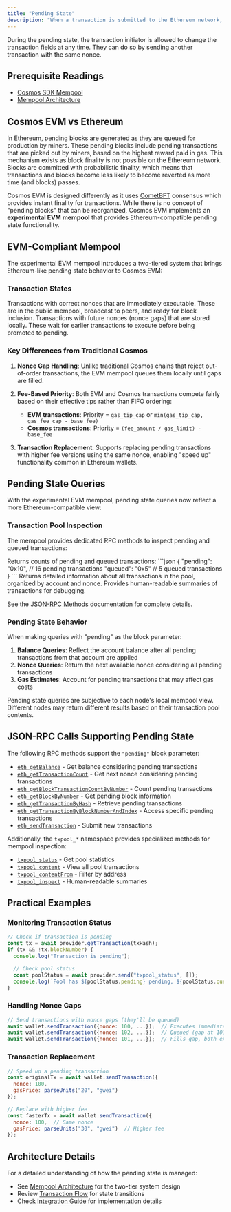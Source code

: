 ```yaml
---
title: "Pending State"
description: "When a transaction is submitted to the Ethereum network, it first goes into the pending status, waiting to be executed by the nodes. A transaction can be in the pending state for a longer duration if the gas price is set very low in the transaction and the nodes are busy processing other higher gas price transactions."
---
```


During the pending state, the transaction initiator is allowed to change the transaction fields at any time. They can do so by sending another transaction with the same nonce.

## Prerequisite Readings[​](#prerequisite-readings "Direct link to Prerequisite Readings")

* [Cosmos SDK Mempool](https://docs.cosmos.network/main/building-apps/app-mempool)
* [Mempool Architecture](/docs/documentation/concepts/mempool)

## Cosmos EVM vs Ethereum[​](#cosmos-evm-vs-ethereum "Direct link to Cosmos EVM vs Ethereum")

In Ethereum, pending blocks are generated as they are queued for production by miners. These pending blocks include pending transactions that are picked out by miners, based on the highest reward paid in gas. This mechanism exists as block finality is not possible on the Ethereum network. Blocks are committed with probabilistic finality, which means that transactions and blocks become less likely to become reverted as more time (and blocks) passes.

Cosmos EVM is designed differently as it uses [CometBFT](https://docs.cometbft.com/v1.0/) consensus which provides instant finality for transactions. While there is no concept of "pending blocks" that can be reorganized, Cosmos EVM implements an **experimental EVM mempool** that provides Ethereum-compatible pending state functionality.

## EVM-Compliant Mempool

The experimental EVM mempool introduces a two-tiered system that brings Ethereum-like pending state behavior to Cosmos EVM:

### Transaction States

<CardGroup cols={2}>
  <Card title="Pending Transactions" icon="clock">
    Transactions with correct nonces that are immediately executable. These are in the public mempool, broadcast to peers, and ready for block inclusion.
  </Card>
  <Card title="Queued Transactions" icon="layer-group">
    Transactions with future nonces (nonce gaps) that are stored locally. These wait for earlier transactions to execute before being promoted to pending.
  </Card>
</CardGroup>

### Key Differences from Traditional Cosmos

1. **Nonce Gap Handling**: Unlike traditional Cosmos chains that reject out-of-order transactions, the EVM mempool queues them locally until gaps are filled.

2. **Fee-Based Priority**: Both EVM and Cosmos transactions compete fairly based on their effective tips rather than FIFO ordering:
   - **EVM transactions**: Priority = `gas_tip_cap` or `min(gas_tip_cap, gas_fee_cap - base_fee)`
   - **Cosmos transactions**: Priority = `(fee_amount / gas_limit) - base_fee`

3. **Transaction Replacement**: Supports replacing pending transactions with higher fee versions using the same nonce, enabling "speed up" functionality common in Ethereum wallets.

## Pending State Queries[​](#pending-state-queries "Direct link to Pending State Queries")

With the experimental EVM mempool, pending state queries now reflect a more Ethereum-compatible view:

### Transaction Pool Inspection

The mempool provides dedicated RPC methods to inspect pending and queued transactions:

<AccordionGroup>
  <Accordion title="txpool_status">
    Returns counts of pending and queued transactions:
    ```json
    {
      "pending": "0x10",  // 16 pending transactions
      "queued": "0x5"     // 5 queued transactions
    }
    ```
  </Accordion>

  <Accordion title="txpool_content">
    Returns detailed information about all transactions in the pool, organized by account and nonce.
  </Accordion>

  <Accordion title="txpool_inspect">
    Provides human-readable summaries of transactions for debugging.
  </Accordion>
</AccordionGroup>

See the [JSON-RPC Methods](/docs/api-reference/ethereum-json-rpc/methods#txpool-methods) documentation for complete details.

### Pending State Behavior

When making queries with "pending" as the block parameter:

1. **Balance Queries**: Reflect the account balance after all pending transactions from that account are applied
2. **Nonce Queries**: Return the next available nonce considering all pending transactions
3. **Gas Estimates**: Account for pending transactions that may affect gas costs

<Note>
Pending state queries are subjective to each node's local mempool view. Different nodes may return different results based on their transaction pool contents.
</Note>

## JSON-RPC Calls Supporting Pending State[​](#json-rpc-calls-on-pending-transactions "Direct link to JSON-RPC Calls on Pending Transactions")

The following RPC methods support the `"pending"` block parameter:

* [`eth_getBalance`](/docs/api-reference/ethereum-json-rpc/methods#eth_getbalance) - Get balance considering pending transactions
* [`eth_getTransactionCount`](/docs/api-reference/ethereum-json-rpc/methods#eth_gettransactioncount) - Get next nonce considering pending transactions
* [`eth_getBlockTransactionCountByNumber`](/docs/api-reference/ethereum-json-rpc/methods#eth_getblocktransactioncountbynumber) - Count pending transactions
* [`eth_getBlockByNumber`](/docs/api-reference/ethereum-json-rpc/methods#eth_getblockbynumber) - Get pending block information
* [`eth_getTransactionByHash`](/docs/api-reference/ethereum-json-rpc/methods#eth_gettransactionbyhash) - Retrieve pending transactions
* [`eth_getTransactionByBlockNumberAndIndex`](/docs/api-reference/ethereum-json-rpc/methods#eth_gettransactionbyblockhashandindex) - Access specific pending transactions
* [`eth_sendTransaction`](/docs/api-reference/ethereum-json-rpc/methods#eth_sendtransaction) - Submit new transactions

Additionally, the `txpool_*` namespace provides specialized methods for mempool inspection:
* [`txpool_status`](/docs/api-reference/ethereum-json-rpc/methods#txpool_status) - Get pool statistics
* [`txpool_content`](/docs/api-reference/ethereum-json-rpc/methods#txpool_content) - View all pool transactions
* [`txpool_contentFrom`](/docs/api-reference/ethereum-json-rpc/methods#txpool_contentfrom) - Filter by address
* [`txpool_inspect`](/docs/api-reference/ethereum-json-rpc/methods#txpool_inspect) - Human-readable summaries

## Practical Examples

### Monitoring Transaction Status

```javascript
// Check if transaction is pending
const tx = await provider.getTransaction(txHash);
if (tx && !tx.blockNumber) {
  console.log("Transaction is pending");

  // Check pool status
  const poolStatus = await provider.send("txpool_status", []);
  console.log(`Pool has ${poolStatus.pending} pending, ${poolStatus.queued} queued`);
}
```

### Handling Nonce Gaps

```javascript
// Send transactions with nonce gaps (they'll be queued)
await wallet.sendTransaction({nonce: 100, ...});  // Executes immediately
await wallet.sendTransaction({nonce: 102, ...});  // Queued (gap at 101)
await wallet.sendTransaction({nonce: 101, ...});  // Fills gap, both execute
```

### Transaction Replacement

```javascript
// Speed up a pending transaction
const originalTx = await wallet.sendTransaction({
  nonce: 100,
  gasPrice: parseUnits("20", "gwei")
});

// Replace with higher fee
const fasterTx = await wallet.sendTransaction({
  nonce: 100,  // Same nonce
  gasPrice: parseUnits("30", "gwei")  // Higher fee
});
```

## Architecture Details

For a detailed understanding of how the pending state is managed:
- See [Mempool Architecture](/docs/documentation/concepts/mempool#architecture) for the two-tier system design
- Review [Transaction Flow](/docs/documentation/concepts/mempool#transaction-flow) for state transitions
- Check [Integration Guide](/docs/documentation/integration/mempool-integration) for implementation details